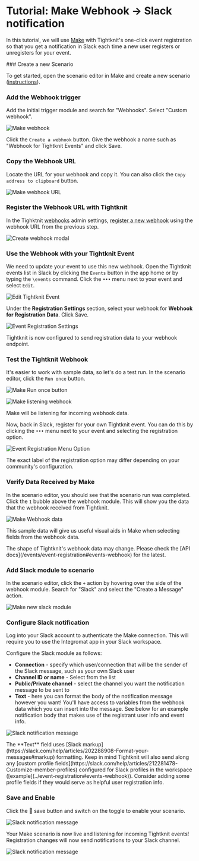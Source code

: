 
# Tutorial: Make Webhook → Slack notification

In this tutorial, we will use [Make](https://www.make.com) with Tightknit's one-click event registration so that you get a notification in Slack each time a new user registers or unregisters for your event.

<Steps>
### Create a new Scenario

To get started, open the scenario editor in Make and create a new scenario ([instructions](https://www.make.com/en/help/scenarios/scenario-editors)).

### Add the Webhook trigger

Add the initial trigger module and search for "Webhooks". Select "Custom webhook".

![Make webhook](/events/tutorials/make-webhook.png)

Click the `Create a webhook` button. Give the webhook a name such as "Webhook for Tightknit Events" and click Save.

### Copy the Webhook URL

Locate the URL for your webhook and copy it. You can also click the `Copy address to clipboard` button.

![Make webhook URL](/events/tutorials/make-webhook-url.png)

### Register the Webhook URL with Tightknit

In the Tighktnit [webhooks](/integrations/webhooks) admin settings, [register a new webhook](/integrations/webhooks#register-a-new-webhook) using the webhook URL from the previous step.

![Create webhook modal](/events/tutorials/make/create-make-webhook.png)

### Use the Webhook with your Tightknit Event

We need to update your event to use this new webhook. Open the Tightknit events list in Slack by clicking the `Events` button in the app home or by typing the `\events` command. Click the `•••` menu next to your event and select `Edit`.

![Edit Tightknit Event](/events/tutorials/edit-event-menu.png)

Under the **Registration Settings** section, select your webhook for **Webhook for Registration Data**. Click Save.

![Event Registration Settings](/events/tutorials/make/assign-make-webhook.png)

Tightknit is now configured to send registration data to your webhook endpoint.

### Test the Tightknit Webhook

It's easier to work with sample data, so let's do a test run. In the scenario editor, click the `Run once` button.

![Make Run once button](/events/tutorials/make-run-once-button.png)

![Make listening webhook](/events/tutorials/make-webhook-listening.png)

Make will be listening for incoming webhook data.

Now, back in Slack, register for your own Tightknit event. You can do this by clicking the `•••` menu next to your event and selecting the registration option.

![Event Registration Menu Option](/events/tutorials/registration-menu-option.png)

<Callout type="info">
  The exact label of the registration option may differ depending on your
  community's configuration.
</Callout>

### Verify Data Received by Make

In the scenario editor, you should see that the scenario run was completed. Click the `1` bubble above the webhook module. This will show you the data that the webhook received from Tightknit.

![Make Webhook data](/events/tutorials/make-webhook-data.png)

This sample data will give us useful visual aids in Make when selecting fields from the webhook data.

<Callout>
  The shape of Tightknit's webhook data may change. Please check the [API
  docs](/events/event-registration#events-webhook) for the latest.
</Callout>

### Add Slack module to scenario

In the scenario editor, click the `+` action by hovering over the side of the webhook module. Search for "Slack" and select the "Create a Message" action.

![Make new slack module](/events/tutorials/make-slack-action.png)

### Configure Slack notification

Log into your Slack account to authenticate the Make connection. This will require you to use the Integromat app in your Slack workspace.

Configure the Slack module as follows:

- **Connection** - specify which user/connection that will be the sender of the Slack message, such as your own Slack user
- **Channel ID or name** - Select from the list
- **Public/Private channel** - select the channel you want the notification message to be sent to
- **Text** - here you can format the body of the notification message however you want! You'll have access to variables from the webhook data which you can insert into the message. See below for an example notification body that makes use of the registrant user info and event info.

![Slack notification message](/events/tutorials/make-slack-configuration.png)

<Callout type="info">
  The **Text** field uses [Slack
  markup](https://slack.com/help/articles/202288908-Format-your-messages#markup)
  formatting.
</Callout>

<Callout type="info">
  Keep in mind Tightknit will also send along any [custom profile
  fields](https://slack.com/help/articles/212281478-Customize-member-profiles)
  configured for Slack profiles in the workspace
  ([example](../event-registration#events-webhook)). Consider adding some
  profile fields if they would serve as helpful user registration info.
</Callout>

### Save and Enable

Click the 💾 save button and switch on the toggle to enable your scenario.

![Slack notification message](/events/tutorials/make-save.png)

Your Make scenario is now live and listening for incoming Tightknit events! Registration changes will now send notifications to your Slack channel.

![Slack notification message](/events/tutorials/make-slack-notification.png)

</Steps>
